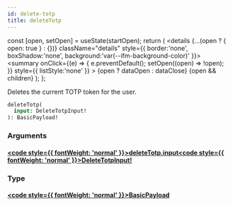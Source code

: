 ```yaml
---
id: delete-totp
title: deleteTotp
---
```









  const [open, setOpen] = useState(startOpen);
  return (
    <details {...(open ? { open: true } : {})} className="details" style={{ border:'none', boxShadow:'none', background:'var(--ifm-background-color)' }}>
      <summary
        onClick={(e) => {
          e.preventDefault();
          setOpen((open) => !open);
        }}
        style={{ listStyle:'none' }}
      >
      {open ? dataOpen : dataClose}
      </summary>
      {open && children}
    </details>
  );
};








Deletes the current TOTP token for the user.


```graphql
deleteTotp(
  input: DeleteTotpInput!
): BasicPayload!
```




### Arguments

#### [<code style={{ fontWeight: 'normal' }}>deleteTotp.<b>input</b></code>](#)<Bullet />[<code style={{ fontWeight: 'normal' }}><b>DeleteTotpInput!</b></code>](/gql-api/types/inputs/delete-totp-input.mdx) <Badge class="badge badge--secondary badge--non_null" text="non-null"/> <Badge class="badge badge--secondary " text="input"/> 



### Type

#### [<code style={{ fontWeight: 'normal' }}><b>BasicPayload</b></code>](/gql-api/types/objects/basic-payload.mdx) <Badge class="badge badge--secondary " text="object"/>